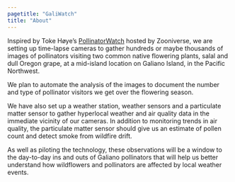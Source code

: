 ```yaml
---
pagetitle: "GaliWatch"
title: "About"
---
```



Inspired by Toke Høye’s [PollinatorWatch](https://www.zooniverse.org/projects/tokehoye/pollinatorwatch)  hosted by Zooniverse, we are setting up time-lapse cameras to gather hundreds or maybe thousands of images of pollinators visiting two common native flowering plants, salal and dull Oregon grape, at a mid-island location on Galiano Island, in the Pacific Northwest.   

We plan to automate the analysis of the images to document the number and type of pollinator visitors we get over the flowering season.   

We have also set up a weather station, weather sensors and a particulate matter sensor to gather hyperlocal weather and air quality data in the immediate vicinity of our cameras. In addition to monitoring trends in air quality, the particulate matter sensor should give us an estimate of pollen count and detect smoke from wildfire drift.  

As well as piloting the technology, these observations will be a window to the day-to-day ins and outs of Galiano pollinators that will help us better understand how wildflowers and pollinators are affected by local weather events.  
<br>




